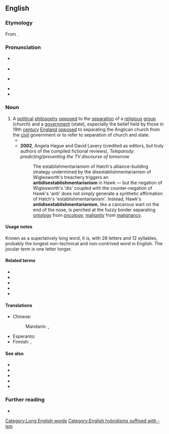 ==English==
{{was wotd|2006|March|29}}

===Etymology===
From {{confix|en|anti|disestablishmentarian|ism}}.

===Pronunciation===
* {{a|RP}} {{IPA|en|/ˌæn.ti.dɪs.ɪsˌtæb.lɪʃ.mənˈtɛə.ɹi.ənˌɪ.z(ə)m/}}
* {{audio|en|en-uk-antidisestablishmentarianism.ogg|Audio (RP)}}
* {{a|GA}} {{IPA|en|/ˌæn.taiˌdɪs.ɛsˌtæb.lɪʃ.məntˈɛː.ɹi.ənˌɪ.zm/|/ˌæn.ti-/}}
* {{audio|en|en-us-antidisestablishmentarianism.ogg|Audio (GA)}}
* {{hyphenation|en|an|ti|dis|es|tab|lish|ment|ar|i|an|ism}}

===Noun===
{{en-noun|-|s}}

# A [[political]] [[philosophy]] [[opposed]] to the [[separation]] of a [[religious]] [[group]] (church) and a [[government]] (state), especially the belief held by those in 19th [[century]] [[England]] [[opposed]] to separating the Anglican church from the [[civil]] government or to refer to separation of church and state. {{defdate|from 20th c.}}
#* {{quote-text|en|year=1998|author=University of Oklahoma College of Law|title=American Indian Law Review|passage=Jed Rubenfeld, who actually may not have been recycling a ''Boerne'' Court- rejected argument into a law review article,<sup>450</sup> reasoned that RFRA indeed lacked constitutionality, but because of First Amendment '''antidisestablishmentarianism''', and not the reasons offered by the Court.<sup>451</sup>}}
#* '''2002''', Angela Hague and David Lavery (credited as editors, but truly authors of the compiled fictional reviews), ''Teleparody: predicting/preventing the TV discourse of tomorrow''
#*: The establishmentarianism of Hatch's alliance-building strategy undermined by the disestablishmentarianism of Wiglesworth's treachery triggers an '''antidisestablishmentarianism''' in Hawk &mdash; but the negation of Wiglesworth's 'dis' coupled with the counter-negation of Hawk's 'anti' does not simply generate a synthetic affirmation of Hatch's 'establishmentarianism'. Instead, Hawk's '''antidisestablishmentarianism''', like a cancerous wart on the end of the nose, is perched at the fuzzy border separating [[ontology]] from [[oncology]], [[malignity]] from [[malignancy]].

====Usage notes====
Known as a superlatively long word, it is, with 28 letters and 12 syllables, probably the longest non-technical and non-contrived word in English. The jocular term {{m|en|floccinaucinihilipilification}} is one letter longer.

====Related terms====
* {{l|en|antidisestablishmentarian}}
* {{l|en|disestablishmentarianism}}
* {{l|en|establish}}
* {{l|en|established church}}
* {{l|en|establishment}}

====Translations====
{{trans-top|philosophy opposed to separating church and state}}
* Chinese:
*: Mandarin: {{t|cmn|反政教分離主義|sc=Hani}}, {{t|cmn|反政教分离主义|tr=fǎn zhèngjiào fēnlí zhǔyì|sc=Hani}}
{{trans-mid}}
* Esperanto: {{t|eo|kontraŭmalfondistismo}}
* Finnish: {{t|fi|valtiokirkollisuus}}, {{t|fi|[[valtiokirkon]] [[puolustaminen]]}}
{{trans-bottom}}

====See also====
* {{l|en|floccinaucinihilipilification}}
* {{l|en|dacryocystorhinostomy}}
* {{l|en|hippopotomonstrosesquipedaliophobia}}
* {{l|en|pneumonoultramicroscopicsilicovolcanoconiosis}}
* {{l|en|supercalifragilisticexpialidocious}}

===Further reading===
* {{pedia|antidisestablishmentarianism (word)}}

[[Category:Long English words]]
[[Category:English hybridisms suffixed with -ism]]